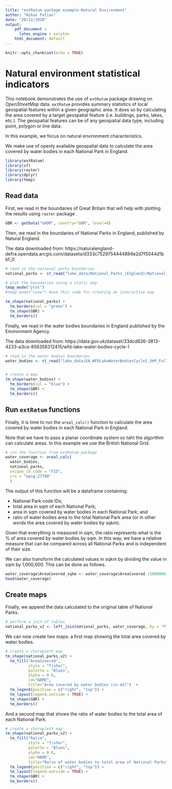 ```yaml
---
title: "extRatum package example-Natural Environment"
author: "Nikos Patias"
date: "20/12/2020"
output: 
    pdf_document :
      latex_engine : xelatex
    html_document: default
---
```


```r
knitr::opts_chunk$set(echo = TRUE)
```

# Natural environment statistical indicators

This notebook demonstrates the use of `extRatum` package drawing on *OpenStreetMap* data.
`extRatum` provides summary statistics of local geospatial features within a given geographic area. It does so by calculating the area covered by a target geospatial feature (i.e. buildings, parks, lakes, etc.). The geospatial features can be of any geospatial data type, including point, polygon or line data.

In this example, we focus on natural environment characteristics.

We make use of openly available geospatial data to calculate the area covered by water bodies in each National Park in England.

```r
library(extRatum)
library(sf)
library(raster)
library(dplyr)
library(tmap)
```



## Read data

First, we read in the boundaries of Great Britain that will help with plotting the results using `raster` package . 

```r

GBR <- getData("GADM", country="GBR", level=0)

```

Then, we read in the boundaries of National Parks in England, published by Natural England.

The data downloaded from: https://naturalengland-defra.opendata.arcgis.com/datasets/d333c7529754444894e2d7f5044d1bbf_0.


```r
# read in the national parks boundaries
national_parks <- st_read("lake_data/National_Parks_(England)/National_Parks__England____Natural_England.shp")

# plot the boundaries using a static map
tmap_mode("plot")
#tmap_mode("view") #use this code for creating an interactive map

tm_shape(national_parks) +
  tm_borders(col = "green") +
  tm_shape(GBR) +
  tm_borders()
```


Finally, we read in the water bodies boundaries in England published by the Environment Agency.

The data downloaded from: https://data.gov.uk/dataset/33dcd836-3813-4233-a3ca-856358312415/wfd-lake-water-bodies-cycle-1


```r
# read in the water bodies boundaries
water_bodies <- st_read("lake_data/EA_WFDLakeWaterBodiesCycle1_SHP_Full/data/WFD_Lake_Water_Bodies_Cycle_1.shp")


# create a map
tm_shape(water_bodies) +
  tm_borders(col = "blue") +
  tm_shape(GBR) +
  tm_borders()
```

## Run `extRatum` functions

Finally, it is time to run the  `areal_calc()` function to calculate the area covered by water bodies in each National Park in England. 

Note that we have to pass a planar coordinate system so taht the algorithm can calculate areas. In this example we use the British National Grid.



```r
# run the function from extRatum package
water_coverage <- areal_calc(
  water_bodies,
  national_parks,
  unique_id_code = "FID",
  crs = "epsg:27700"
  )


```

The output of this function will be a dataframe containing:

- National Park code IDs;
- total area in sqm of each National Park;
- area in sqm covered by water bodies in each National Park; and
- ratio of water bodies area to the total National Park area (or in other words the area covered by water bodies by sqkm).


Given that everything is measured in sqm, the ratio represents what is the % of area covered by water bodies by sqm. In this way, we have a relative measure that can be compared across all National Parks and is independent of their size.

We can also transform the calculated values in sqkm by dividing the value in sqm by 1,000,000. This can be done as follows.

```r
water_coverage$AreaCovered_sqkm <- water_coverage$AreaCovered /1000000
head(water_coverage)

```



## Create maps

Finally, we append the data calculated to the original table of National Parks.

```r
# perform a join of tables 
national_parks_v2 <- left_join(national_parks, water_coverage, by = "FID")

```


We can now create two maps: a first map showing the total area covered by water bodies.

```r
# create a choropleth map
tm_shape(national_parks_v2) +
  tm_fill("AreaCovered", 
          style = "fisher", 
          palette = "Blues", 
          alpha = 0.6, 
          id="NAME", 
          title="Area covered by water bodies (in m2)")  +
  tm_legend(position = c("right", "top")) +
  tm_layout(legend.outside = TRUE) +
  tm_shape(GBR) +
  tm_borders()
```



And a second map that shows the ratio of water bodies to the total area of each National Park.

```r
# create a choropleth map
tm_shape(national_parks_v2) +
  tm_fill("Ratio", 
          style = "fisher", 
          palette = "Blues", 
          alpha = 0.6, 
          id="NAME", 
          title="Ratio of water bodies to total area of National Parks")  +
  tm_legend(position = c("right", "top")) +
  tm_layout(legend.outside = TRUE) +
  tm_shape(GBR) +
  tm_borders()
```
